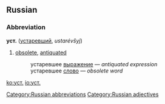 ==Russian==
[[Category:Russian abbreviations]]
[[Category:Russian adjectives]]
===Abbreviation===
'''уст.''' ([[устаревший]], ''ustarévšyj'')

#[[obsolete]], [[antiquated]]
#:устаревшее [[выражение]] — ''antiquated expression''
#:устаревшее [[слово]] — ''obsolete word''

[[ko:уст.]]
[[io:уст.]]